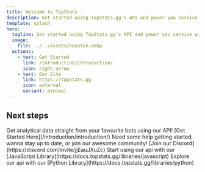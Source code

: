 ```yaml
---
title: Welcome to TopStats
description: Get started using TopStats.gg's API and power you service with bot statistics.
template: splash
hero:
  tagline: Get started using TopStats.gg's API and power you service with analytics.
  image:
    file: ../../assets/houston.webp
  actions:
    - text: Get Started
      link: /introduction/introduction/
      icon: right-arrow
    - text: Our Site
      link: https://topstats.gg
      icon: external
      variant: minimal
---
```



## Next steps

<CardGrid stagger>
	<Card title="Get Building" icon="rocket">
		Get analytical data straight from your favourite bots using our API! [Get Started Here](/introduction/introduction/)
	</Card>
	<Card title="Join Our Support Server" icon="discord">
		Need some help getting started, wanna stay up to date, or join our awesome community! [Join our Discord](https://discord.com/invite/jjEauJXuZc)
	</Card>
	<Card title="JavaScript Library" icon="seti:javascript">
	  Start using our api with our [JavaScript Library](https://docs.topstats.gg/libraries/javascript)
	</Card>
	<Card title="Python Library" icon="seti:python">
    Explore our api with our [Python Library](https://docs.topstats.gg/libraries/python)
	</Card>
</CardGrid>
